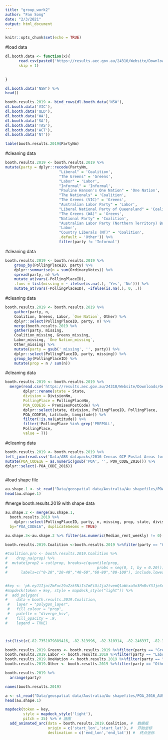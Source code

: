 ```yaml
---
title: "group_work2"
author: "Fan Song"
date: "2/3/2021"
output: html_document
---
```


```r
knitr::opts_chunk$set(echo = TRUE)
```

#load data
```r
dl.booth.data <- function(x){
      read.csv(paste0('https://results.aec.gov.au/24310/Website/Downloads/HouseStateFirstPrefsByPollingPlaceDownload-24310-', x, '.csv'),
      skip = 1)
  

}
```

```r
dl.booth.data('NSW') %>%
head()


```
```r
booth.results.2019 <- bind_rows(dl.booth.data('NSW'),
dl.booth.data('VIC'),
dl.booth.data('QLD'),
dl.booth.data('WA'),
dl.booth.data('SA'),
dl.booth.data('TAS'),
dl.booth.data('ACT'),
dl.booth.data('NT'))
```

```r
table(booth.results.2019$PartyNm)
```

#cleaning data
```r


booth.results.2019 <- booth.results.2019 %>%
mutate(party = dplyr::recode(PartyNm,
                        "Liberal" = 'Coalition',
                        "The Greens" = 'Greens',
                        "Labor" = 'Labor',
                        "Informal" = 'Informal',
                        "Pauline Hanson's One Nation" = 'One Nation',
                        "The Nationals" = 'Coalition',
                        "The Greens (VIC)" = 'Greens',
                        "Australian Labor Party" = 'Labor',
                        "Liberal National Party of Queensland" = 'Coalition',
                        "The Greens (WA)" = 'Greens',
                        "National Party" = 'Coalition',
                        "Australian Labor Party (Northern Territory) Branch" =
                        'Labor',
                        "Country Liberals (NT)" = 'Coalition',
                        .default = 'Other')) %>%
                        filter(party != 'Informal')
```


#cleaning data
```r

booth.results.2019 <- booth.results.2019 %>%
    group_by(PollingPlaceID, party) %>%
    dplyr::summarise(n = sum(OrdinaryVotes)) %>%
    spread(party, n) %>%
    mutate_at(vars(-PollingPlaceID),
    .funs = list(missing = ~ ifelse(is.na(.), 'Yes', 'No'))) %>%
    mutate_at(vars(-PollingPlaceID), ~ifelse(is.na(.), 0, .))
```

#cleaning data
```r
booth.results.2019 <- booth.results.2019 %>%
    gather(party, n,
    Coalition, Greens, Labor, `One Nation`, Other) %>%
    dplyr::select(PollingPlaceID, party, n) %>%
    merge(booth.results.2019 %>%
    gather(party, missing,
    Coalition_missing, Greens_missing,
    Labor_missing, `One Nation_missing`,
    Other_missing) %>%
    mutate(party = gsub('_missing', '', party)) %>%
    dplyr::select(PollingPlaceID, party, missing)) %>%
    group_by(PollingPlaceID) %>%
    mutate(prop = n / sum(n))
```

#cleaning data
```r
booth.results.2019 <- booth.results.2019 %>%
  merge(read.csv('https://results.aec.gov.au/24310/Website/Downloads/GeneralPollingPlacesDownload-24310.csv', skip = 1) %>%
        dplyr::rename(state = State,
        division = DivisionNm,
        PollingPlace = PollingPlaceNm,
        POA_CODE16 = PremisesPostCode) %>%
        dplyr::select(state, division, PollingPlaceID, PollingPlace,
        POA_CODE16, Latitude, Longitude)) %>%
        filter(!is.na(Latitude)) %>%
        filter(!PollingPlace %in% grep('PREPOLL',
        PollingPlace,
        value = T))
```

#cleaning data
```r
booth.results.2019 <- booth.results.2019 %>%
left_join(read.csv('Data/ABS datapacks/2016 Census GCP Postal Areas for AUST/2016Census_G02_AUS_POA.csv') %>%
mutate(POA_CODE16 = as.numeric(gsub('POA', '', POA_CODE_2016))) %>%
dplyr::select(-POA_CODE_2016))
```
```r

```

#load shape file
```r
au.shape.1 <- st_read("Data/geospatial data/Australia/Au shapefiles/POA_2016_AUST.shp")
head(au.shape.1)
```

#merge booth.results.2019 with shape data

```r
au.shape.2 <- merge(au.shape.1,
  booth.results.2019 %>%
    dplyr::select(PollingPlaceID, party, n, missing, prop, state, division, PollingPlaceID, POA_CODE16, Latitude, Longitude, Median_age_persons, Median_tot_prsnl_inc_weekly, Median_rent_weekly),
  by="POA_CODE16", duplicateGeoms = TRUE)
```




```r
au.shape.3<-au.shape.2 %>% filter(as.numeric(Median_rent_weekly) != 0)
```



```r
booth.results.2019.Coalition <-booth.results.2019 %>%filter(party == "Coalition")

#Coalition.pro <- booth.results.2019.Coalition %>% 
#    drop_na(prop) %>%
#  mutate(prop2 = cut(prop, breaks=c(quantile(prop, 
#                                        probs = seq(0, 1, by = 0.20))),
#      labels=c("0-20","20-40","40-60","60-80","80-100"), include.lowest=TRUE))


#key <- 'pk.eyJ1IjoiZmFuc29uZzk5NiIsImEiOiJja2tvemQ1aWcxa3o3MnBvY3JjeXdmaW1yIn0.1TaYyPHIjaCvbeL6bfJFug'
#mapdeck(token = key, style = mapdeck_style("light")) %>%
#  add_polygon(
#    data = booth.results.2019.Coalition, 
 #   layer = "polygon_layer", 
 #   fill_colour = "prop", 
 #   palette = "diverge_hsv", 
#    fill_opacity = .9, 
#    legend = TRUE)  



ist(list(c(-82.7351079889416, -82.313996, -82.310314, -82.246337, -82.334234, -82.247747, -82.267184, -82.326947, -82.530567, -82.5950257926073, -82.642797, -82.715373, -82.7351079889416, 34.2126148122429, 34.484002, 34.466656, 34.409676, 34.34263, 34.219619, 34.10836, 34.06412, 34.071925, 34.0135178092096, 34.081312, 34.148165, 34.2126148122429)))

```

```r
booth.results.2019.Greens <- booth.results.2019 %>%filter(party == "Greens")
booth.results.2019.Labor <- booth.results.2019 %>%filter(party == "Labor")
booth.results.2019.OneNation <- booth.results.2019 %>%filter(party == "One Nation")
booth.results.2019.Other <- booth.results.2019 %>%filter(party == "Other")
```




```r
booth.results.2019 %>% 
  arrange(party)
```
```r
names(booth.results.2019)
```
```r
a <- st_read("Data/geospatial data/Australia/Au shapefiles/POA_2016_AUST.dbf")
head(au.shape.1)
```

```r
mapdeck(token = key,
        style = mapdeck_style('light'),
        pitch = 35) %>% # 底图
  add_animated_arc(data = booth.results.2019.Coalition, #  数据框
                   origin = c('start_lon','start_lat'), #  开始坐标
                   destination = c('end_lon','end_lat')) #  终点坐标
```



